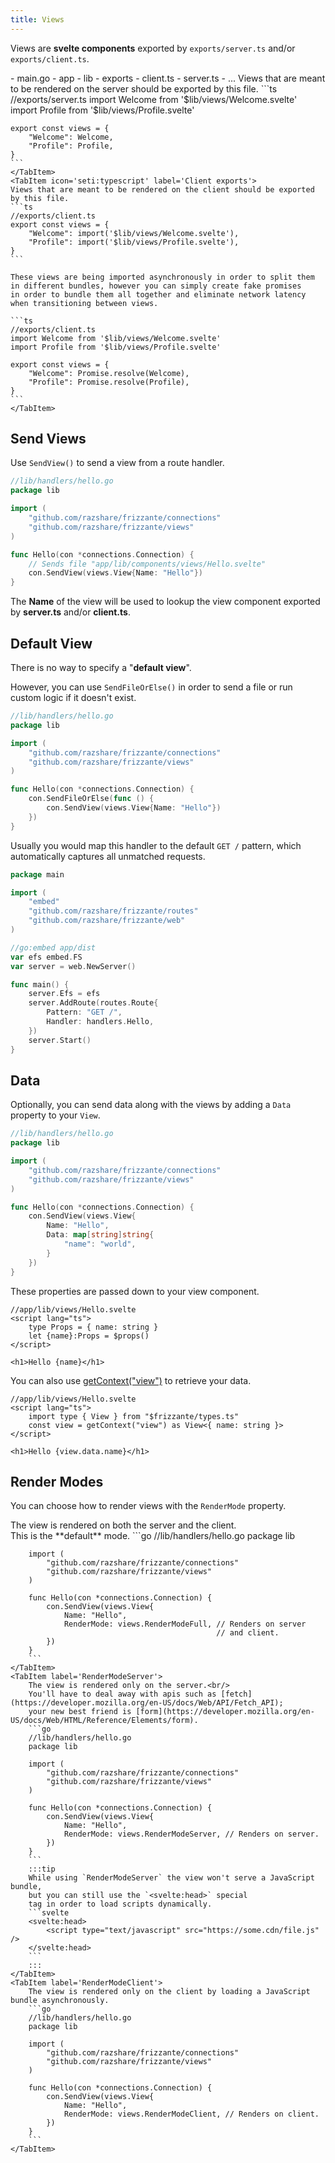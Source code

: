 ```yaml
---
title: Views
---
```



Views are **svelte components** exported by 
`exports/server.ts` and/or `exports/client.ts`.

<FileTree>
    - main.go
    - app
        - lib
            - exports
                - client.ts
                - server.ts
                - ...
</FileTree>

<Tabs>
    <TabItem icon='seti:typescript' label='Server exports'>
    Views that are meant to be rendered on the server should be exported by this file.
    ```ts
    //exports/server.ts
    import Welcome from '$lib/views/Welcome.svelte'
    import Profile from '$lib/views/Profile.svelte'

    export const views = {
        "Welcome": Welcome,
        "Profile": Profile,
    }
    ```
    </TabItem>
    <TabItem icon='seti:typescript' label='Client exports'>
    Views that are meant to be rendered on the client should be exported by this file.
    ```ts
    //exports/client.ts
    export const views = {
        "Welcome": import('$lib/views/Welcome.svelte'),
        "Profile": import('$lib/views/Profile.svelte'),
    }
    ```
    
    These views are being imported asynchronously in order to split them 
    in different bundles, however you can simply create fake promises
    in order to bundle them all together and eliminate network latency
    when transitioning between views.
    
    ```ts
    //exports/client.ts
    import Welcome from '$lib/views/Welcome.svelte'
    import Profile from '$lib/views/Profile.svelte'

    export const views = {
        "Welcome": Promise.resolve(Welcome),
        "Profile": Promise.resolve(Profile),
    }
    ```
    </TabItem>
</Tabs>

## Send Views

Use `SendView()` to send a view from a route handler.

```go
//lib/handlers/hello.go
package lib

import (
    "github.com/razshare/frizzante/connections"
    "github.com/razshare/frizzante/views"
)

func Hello(con *connections.Connection) {
    // Sends file "app/lib/components/views/Hello.svelte"
    con.SendView(views.View{Name: "Hello"}) 
}
```

The **Name** of the view will be used to lookup the view component exported by **server.ts** and/or **client.ts**.

## Default View

There is no way to specify a "**default view**".

However, you can use `SendFileOrElse()` in order to send a file or run custom logic if it doesn't exist.

```go
//lib/handlers/hello.go
package lib

import (
    "github.com/razshare/frizzante/connections"
    "github.com/razshare/frizzante/views"
)

func Hello(con *connections.Connection) {
    con.SendFileOrElse(func () {
        con.SendView(views.View{Name: "Hello"})
    })
}
```

Usually you would map this handler to the default `GET /` pattern, which automatically captures
all unmatched requests.

```go
package main

import (
    "embed"
    "github.com/razshare/frizzante/routes"
    "github.com/razshare/frizzante/web"
)

//go:embed app/dist
var efs embed.FS
var server = web.NewServer()

func main() {
    server.Efs = efs
    server.AddRoute(routes.Route{
        Pattern: "GET /", 
        Handler: handlers.Hello,
    })
    server.Start()
}
```

## Data

Optionally, you can send data along with the views by adding a `Data` property to your `View`.

```go
//lib/handlers/hello.go
package lib

import (
    "github.com/razshare/frizzante/connections"
    "github.com/razshare/frizzante/views"
)

func Hello(con *connections.Connection) {
    con.SendView(views.View{ 
        Name: "Hello",
        Data: map[string]string{
            "name": "world",
        }
    }) 
}
```

These properties are passed down to your view component.

```svelte
//app/lib/views/Hello.svelte
<script lang="ts">
    type Props = { name: string }
    let {name}:Props = $props()
</script>

<h1>Hello {name}</h1>
```

You can also use [getContext("view")](https://svelte.dev/docs/svelte/context) to retrieve your data.

```svelte
//app/lib/views/Hello.svelte
<script lang="ts">
    import type { View } from "$frizzante/types.ts"
    const view = getContext("view") as View<{ name: string }>
</script>

<h1>Hello {view.data.name}</h1>
```

## Render Modes

You can choose how to render views with the `RenderMode` property.

<Tabs>
    <TabItem label='RenderModeFull'>
        The view is rendered on both the server and the client.<br/>
        This is the **default** mode.
        ```go
        //lib/handlers/hello.go
        package lib

        import (
            "github.com/razshare/frizzante/connections"
            "github.com/razshare/frizzante/views"
        )

        func Hello(con *connections.Connection) {
            con.SendView(views.View{
                Name: "Hello",
                RenderMode: views.RenderModeFull, // Renders on server 
                                                  // and client.
            })
        }
        ```
    </TabItem>
    <TabItem label='RenderModeServer'>
        The view is rendered only on the server.<br/>
        You'll have to deal away with apis such as [fetch](https://developer.mozilla.org/en-US/docs/Web/API/Fetch_API); 
        your new best friend is [form](https://developer.mozilla.org/en-US/docs/Web/HTML/Reference/Elements/form).
        ```go
        //lib/handlers/hello.go
        package lib

        import (
            "github.com/razshare/frizzante/connections"
            "github.com/razshare/frizzante/views"
        )

        func Hello(con *connections.Connection) {
            con.SendView(views.View{
                Name: "Hello",
                RenderMode: views.RenderModeServer, // Renders on server.
            })
        }
        ```
        :::tip
        While using `RenderModeServer` the view won't serve a JavaScript bundle,
        but you can still use the `<svelte:head>` special
        tag in order to load scripts dynamically.
        ```svelte
        <svelte:head>
            <script type="text/javascript" src="https://some.cdn/file.js" />
        </svelte:head>
        ```
        :::
    </TabItem>
    <TabItem label='RenderModeClient'>
        The view is rendered only on the client by loading a JavaScript bundle asynchronously.
        ```go
        //lib/handlers/hello.go
        package lib

        import (
            "github.com/razshare/frizzante/connections"
            "github.com/razshare/frizzante/views"
        )

        func Hello(con *connections.Connection) {
            con.SendView(views.View{
                Name: "Hello",
                RenderMode: views.RenderModeClient, // Renders on client.
            })
        }
        ```
    </TabItem>
</Tabs>
